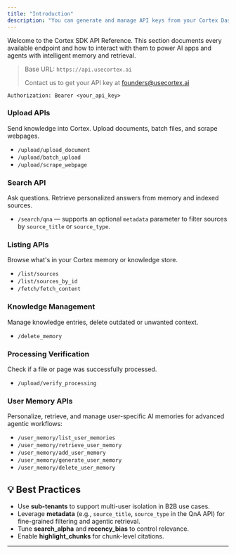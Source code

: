 ```yaml
---
title: "Introduction"
description: "You can generate and manage API keys from your Cortex Dashboard. All endpoints require an API key sent as a Bearer token in the Authorization header."
---
```


Welcome to the Cortex SDK API Reference. This section documents every available endpoint and how to interact with them to power AI apps and agents with intelligent memory and retrieval.

> Base URL: `https://api.usecortex.ai`
>
> Contact us to get your API key at [founders@usecortex.ai](mailto:founders@usecortex.ai)

```mdx
Authorization: Bearer <your_api_key>
```

### **Upload APIs**

Send knowledge into Cortex. Upload documents, batch files, and scrape webpages.

- `/upload/upload_document`
- `/upload/batch_upload`
- `/upload/scrape_webpage`

### **Search API**

Ask questions. Retrieve personalized answers from memory and indexed sources.

- `/search/qna` — supports an optional `metadata` parameter to filter sources by `source_title` or `source_type`.

### **Listing APIs**

Browse what's in your Cortex memory or knowledge store.

- `/list/sources`
- `/list/sources_by_id`
- `/fetch/fetch_content`

### **Knowledge Management**

Manage knowledge entries, delete outdated or unwanted context.

- `/delete_memory`

### **Processing Verification**

Check if a file or page was successfully processed.

- `/upload/verify_processing`

### **User Memory APIs**

Personalize, retrieve, and manage user-specific AI memories for advanced agentic workflows:

- `/user_memory/list_user_memories`
- `/user_memory/retrieve_user_memory`
- `/user_memory/add_user_memory`
- `/user_memory/generate_user_memory`
- `/user_memory/delete_user_memory`

## 💡 Best Practices

- Use **sub-tenants** to support multi-user isolation in B2B use cases.
- Leverage **metadata** (e.g., `source_title`, `source_type` in the QnA API) for fine-grained filtering and agentic retrieval.
- Tune **search_alpha** and **recency_bias** to control relevance.
- Enable **highlight_chunks** for chunk-level citations.

---